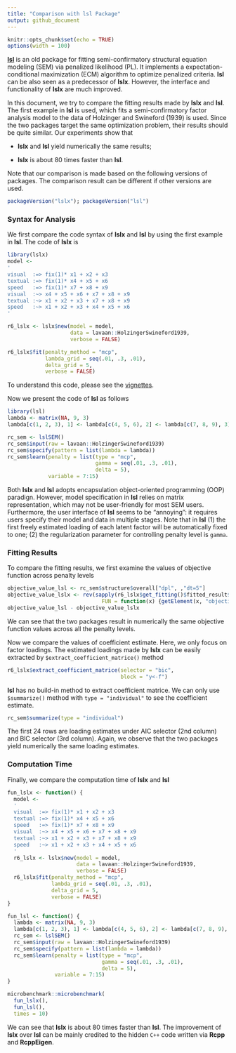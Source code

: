 ```yaml
---
title: "Comparison with lsl Package"
output: github_document
---
```


```r
knitr::opts_chunk$set(echo = TRUE)
options(width = 100)
```
[**lsl**](https://CRAN.R-project.org/package=lsl) is an old package for fitting semi-confirmatory structural equation modeling (SEM) via penalized likelihood (PL).
It implements a expectation-conditional maximization (ECM) algorithm to optimize penalized criteria.
**lsl** can be also seen as a predecessor of **lslx**.
However, the interface and functionality of **lslx** are much improved.

In this document, we try to compare the fitting results made by **lslx** and **lsl**.
The first example in **lsl** is used, which fits a semi-confirmatory factor analysis model to the data of Holzinger and Swineford (1939) is used.
Since the two packages target the same optimization problem, their results should be quite similar.
Our experiments show that

* **lslx** and **lsl** yield numerically the same results;

* **lslx** is about 80 times faster than **lsl**.

Note that our comparison is made based on the following versions of packages.
The comparison result can be different if other versions are used.
```r
packageVersion("lslx"); packageVersion("lsl")
```

### Syntax for Analysis
We first compare the code syntax of **lslx** and **lsl** by using the first example in **lsl**.
The code of **lslx** is
```r
library(lslx)
model <-
'
visual  :=> fix(1)* x1 + x2 + x3
textual :=> fix(1)* x4 + x5 + x6
speed   :=> fix(1)* x7 + x8 + x9
visual  :~> x4 + x5 + x6 + x7 + x8 + x9
textual :~> x1 + x2 + x3 + x7 + x8 + x9
speed   :~> x1 + x2 + x3 + x4 + x5 + x6
'

r6_lslx <- lslx$new(model = model,
                    data = lavaan::HolzingerSwineford1939,
                    verbose = FALSE)

r6_lslx$fit(penalty_method = "mcp",
            lambda_grid = seq(.01, .3, .01),
            delta_grid = 5,
            verbose = FALSE)
```
To understand this code, please see the [vignettes](https://cran.r-project.org/web/packages/lslx/vignettes/factor-analysis.html).

Now we present the code of **lsl** as follows
```r
library(lsl)
lambda <- matrix(NA, 9, 3)
lambda[c(1, 2, 3), 1] <- lambda[c(4, 5, 6), 2] <- lambda[c(7, 8, 9), 3] <- 1

rc_sem <- lslSEM()
rc_sem$input(raw = lavaan::HolzingerSwineford1939)
rc_sem$specify(pattern = list(lambda = lambda))
rc_sem$learn(penalty = list(type = "mcp", 
                            gamma = seq(.01, .3, .01), 
                            delta = 5), 
             variable = 7:15)
```
Both **lslx** and **lsl** adopts encapsulation object-oriented programming (OOP) paradign.
However, model specification in **lsl** relies on matrix representation, which may not be user-friendly for most SEM users.
Furthermore, the user interface of **lsl** seems to be "annoying": it requires users specify their model and data in multiple stages.
Note that in **lsl** (1) the first freely estimated loading of each latent factor will be automatically fixed to one; 
(2) the regularization parameter for controlling penalty level is `gamma`.

### Fitting Results
To compare the fitting results, we first examine the values of objective function across penalty levels
```r
objective_value_lsl <- rc_sem$structure$overall["dpl", ,"dt=5"]
objective_value_lslx <- rev(sapply(r6_lslx$get_fitting()$fitted_result$numerical_condition,
                              FUN = function(x) {getElement(x, "objective_value")}))
objective_value_lsl - objective_value_lslx
```
We can see that the two packages result in numerically the same objective function values across all the penalty levels.

Now we compare the values of coefficient estimate.
Here, we only focus on factor loadings.
The estimated loadings made by **lslx** can be easily extracted by `$extract_coefficient_matrice()` method
```r
r6_lslx$extract_coefficient_matrice(selector = "bic", 
                                    block = "y<-f")
```
**lsl** has no build-in method to extract coefficient matrice.
We can only use `$summarize()` method with `type = "individual"` to see the coefficient estimate.
```r
rc_sem$summarize(type = "individual")
```
The first 24 rows are loading estimates under AIC selector (2nd column) and BIC selector (3rd column).
Again, we observe that the two packages yield numerically the same loading estimates.

### Computation Time
Finally, we compare the computation time of **lslx** and **lsl**
```r
fun_lslx <- function() {
  model <-
  '
  visual  :=> fix(1)* x1 + x2 + x3
  textual :=> fix(1)* x4 + x5 + x6
  speed   :=> fix(1)* x7 + x8 + x9
  visual  :~> x4 + x5 + x6 + x7 + x8 + x9
  textual :~> x1 + x2 + x3 + x7 + x8 + x9
  speed   :~> x1 + x2 + x3 + x4 + x5 + x6
  '
  r6_lslx <- lslx$new(model = model,
                      data = lavaan::HolzingerSwineford1939,
                      verbose = FALSE)
  r6_lslx$fit(penalty_method = "mcp",
              lambda_grid = seq(.01, .3, .01),
              delta_grid = 5,
              verbose = FALSE)
}

fun_lsl <- function() {
  lambda <- matrix(NA, 9, 3)
  lambda[c(1, 2, 3), 1] <- lambda[c(4, 5, 6), 2] <- lambda[c(7, 8, 9), 3] <- 1
  rc_sem <- lslSEM()
  rc_sem$input(raw = lavaan::HolzingerSwineford1939)
  rc_sem$specify(pattern = list(lambda = lambda))
  rc_sem$learn(penalty = list(type = "mcp", 
                              gamma = seq(.01, .3, .01), 
                              delta = 5), 
               variable = 7:15)
}

microbenchmark::microbenchmark(
  fun_lslx(),
  fun_lsl(),
  times = 10)
```
We can see that **lslx** is about 80 times faster than **lsl**.
The improvement of **lslx** over **lsl** can be mainly credited to the hidden `C++` code written via **Rcpp** and **RcppEigen**.